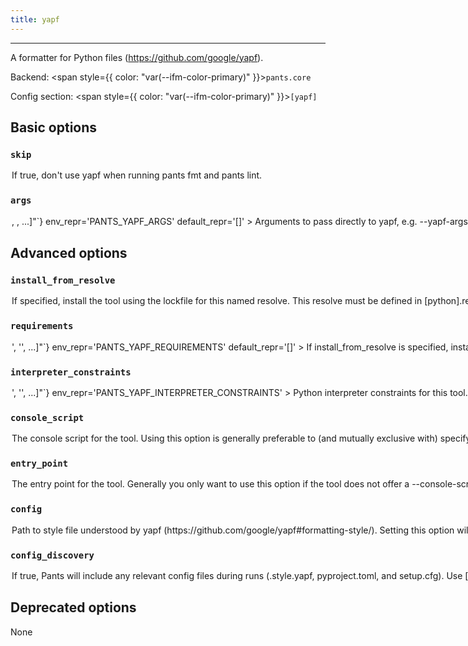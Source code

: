 ```yaml
---
title: yapf
---
```



---

A formatter for Python files (https://github.com/google/yapf).

Backend: <span style={{ color: "var(--ifm-color-primary)" }}>`pants.core`</span>

Config section: <span style={{ color: "var(--ifm-color-primary)" }}>`[yapf]`</span>

## Basic options

<span className={styles.options}>

### `skip`

<Option
  cli_repr='--[no-]yapf-skip'
  env_repr='PANTS_YAPF_SKIP'
  default_repr='False'
>
  

If true, don't use yapf when running `pants fmt` and `pants lint`.

</Option>


### `args`

<Option
  cli_repr={`--yapf-args="[<shell_str>, <shell_str>, ...]"`}
  env_repr='PANTS_YAPF_ARGS'
  default_repr='[]'
>
  

Arguments to pass directly to yapf, e.g. `--yapf-args='--no-local-style'`.

Certain arguments, specifically `--recursive`, `--in-place`, and `--parallel`, will be ignored because Pants takes care of finding all the relevant files and running the formatting in parallel.

</Option>


## Advanced options

### `install_from_resolve`

<Option
  cli_repr='--yapf-install-from-resolve=<str>'
  env_repr='PANTS_YAPF_INSTALL_FROM_RESOLVE'
  default_repr='None'
>
  

If specified, install the tool using the lockfile for this named resolve.

This resolve must be defined in `[python].resolves`, as described in [Third-party dependencies](doc\:python-third-party-dependencies#user-lockfiles).

The resolve's entire lockfile will be installed, unless specific requirements are listed via the `requirements` option, in which case only those requirements will be installed. This is useful if you don't want to invalidate the tool's outputs when the resolve incurs changes to unrelated requirements.

If unspecified, and the `lockfile` option is unset, the tool will be installed using the default lockfile shipped with Pants.

If unspecified, and the `lockfile` option is set, the tool will use the custom `yapf` "tool lockfile" generated from the `version` and `extra_requirements` options. But note that this mechanism is deprecated.

</Option>


### `requirements`

<Option
  cli_repr={`--yapf-requirements="['<str>', '<str>', ...]"`}
  env_repr='PANTS_YAPF_REQUIREMENTS'
  default_repr='[]'
>
  

If `install_from_resolve` is specified, install these requirements, at the versions provided by the specified resolve's lockfile.

Values can be pip-style requirements (e.g., `tool` or `tool==1.2.3` or `tool>=1.2.3`), or addresses of `python_requirement` targets (or targets that generate or depend on `python_requirement` targets).

The lockfile will be validated against the requirements - if a lockfile doesn't provide the requirement (at a suitable version, if the requirement specifies version constraints) Pants will error.

If unspecified, install the entire lockfile.

</Option>


### `interpreter_constraints`

<Option
  cli_repr={`--yapf-interpreter-constraints="['<str>', '<str>', ...]"`}
  env_repr='PANTS_YAPF_INTERPRETER_CONSTRAINTS'
>
  

Python interpreter constraints for this tool.

</Option>


### `console_script`

<Option
  cli_repr='--yapf-console-script=<str>'
  env_repr='PANTS_YAPF_CONSOLE_SCRIPT'
  default_repr='yapf'
>
  

The console script for the tool. Using this option is generally preferable to (and mutually exclusive with) specifying an `--entry-point` since console script names have a higher expectation of staying stable across releases of the tool. Usually, you will not want to change this from the default.

</Option>


### `entry_point`

<Option
  cli_repr='--yapf-entry-point=<str>'
  env_repr='PANTS_YAPF_ENTRY_POINT'
  default_repr='None'
>
  

The entry point for the tool. Generally you only want to use this option if the tool does not offer a `--console-script` (which this option is mutually exclusive with). Usually, you will not want to change this from the default.

</Option>


### `config`

<Option
  cli_repr='--yapf-config=<file_option>'
  env_repr='PANTS_YAPF_CONFIG'
  default_repr='None'
>
  

Path to style file understood by yapf (https\://github.com/google/yapf#formatting-style/).

Setting this option will disable `[yapf].config_discovery`. Use this option if the config is located in a non-standard location.

</Option>


### `config_discovery`

<Option
  cli_repr='--[no-]yapf-config-discovery'
  env_repr='PANTS_YAPF_CONFIG_DISCOVERY'
  default_repr='True'
>
  

If true, Pants will include any relevant config files during runs (`.style.yapf`, `pyproject.toml`, and `setup.cfg`).

Use `[yapf].config` instead if your config is in a non-standard location.

</Option>


## Deprecated options

None

</span>